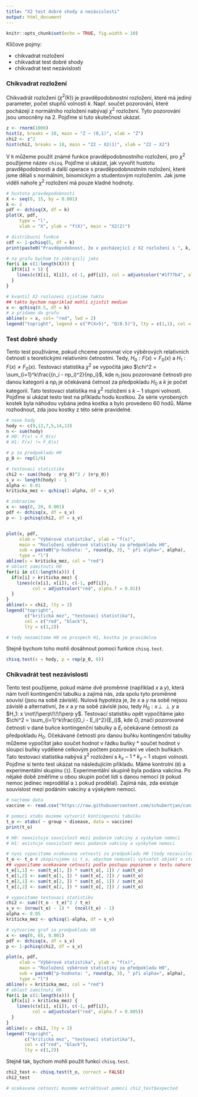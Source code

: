 ```yaml
---
title: "X2 test dobré shody a nezávislosti"
output: html_document
---
```


```r
knitr::opts_chunk$set(echo = TRUE, fig.width = 10)
```

Klíčove pojmy:

* chikvadrat rozložení
* chikvadrat test dobré shody
* chikvadrat test nezávislosti

### Chikvadrat rozložení
Chikvadrát rozložení ($\chi^2(k)$) je pravděpodobnostní rozložení, které má jediný parameter, počet stupňů volnosti $k$. Např. součet pozorování, které pocházejí z normálního rozložení nabývají $\chi^2$ rozložení. Tyto pozorování jsou umocněny na 2. Pojďme si tuto skutečnost ukázat.
```r
z <- rnorm(1000)
hist(z, breaks = 10, main = "Z ~ (0,1)", xlab = "Z")
chi2 <- z^2
hist(chi2, breaks = 10, main = "Z2 ~ X2(1)", xlab = "Z2 ~ X2")
```

V `R` můžeme použít známé funkce pravděpodobnostního rozložení, pro $\chi^2$ použijeme název `chisq`. Pojďme si ukázat, jak vyvořit hustotu pravděpodobnosti a další operace s pravděpodobnostním rozložení, které jsme dělali s normálním, binomickým a studentovým rozložením. Jak jsme viděli nahoře $\chi^2$ rozložení má pouze kladné hodnoty.
```r
# hustota pravdepodobnosti
X <- seq(0, 15, by = 0.001)
k <- 2
pdf <- dchisq(X, df = k)
plot(X, pdf,
     type = "l",
     xlab = "X", ylab = "f(X)", main = "X2(2)")

# distribucni funkce
cdf <- 1-pchisq(5, df = k)
print(paste0("Pravděpodobnost, že x pocházející z X2 rozložení s ", k, " stupni volsnoti, bude > 5 je ", round(cdf, 2)))

# na grafu bychom to zobrazili jako 
for(i in c(1:length(X))) {
  if(X[i] > 5) {
    lines(c(X[i], X[i]), c(-1, pdf[i]), col = adjustcolor("#1f77b4", alpha.f = 0.05))
  }
}

# kvantil X2 rozlozeni zjistime takto
## takto bychom napriklad mohli zjistit median
x <- qchisq(0.5, df = k)
# a pridame do grafu
abline(v = x, col= "red", lwd = 2)
legend("topright", legend = c("P(X>5)", "Q(0.5)"), lty = c(1,1), col = c("#1f77b4", "red"))
```


### Test dobré shody
Tento test používáme, pokud chceme porovnat více výběrových relativních četností s teoretickými relativními četnostmi. Tedy, $H_0: F(x) = F_0(x)$ a $H_1: F(x) \ne F_0(x)$. Testovací statistika $\chi^2$ se vypočítá jako $\chi^2 = \sum_{i=1}^k\frac{(n_i - np_i)^2}{np_i}$, kde $n_i$ jsou pozorované četnosti pro danou kategorii a $np_i$ je očekávaná četnost za předpokladu $H_0$ a $k$ je počet kategorií. Tato testovací statistika má $\chi^2$ rozložení s $k-1$ stupni volnosti. Pojďme si ukázat testo test na příkladu hodu kostkou. Ze série vyrobených kostek byla náhodou vybána jedna kostka a bylo provedeno 60 hodů. Máme rozhodnout, zda jsou kostky z této série pravidelné.
```r
# nase hody
hody <- c(9,12,7,5,14,13)
n <- sum(hody)
# H0: F(x) = F_0(x)
# H1: F(x) != F_0(x)

# p za predpokladu H0
p_0 <- rep(1/6)

# testovaci statistika
chi2 <- sum((hody - n*p_0)^2 / (n*p_0))
s_v <- length(hody) - 1
alpha <- 0.01
kriticka_mez <- qchisq(1-alpha, df = s_v)

# zobrazime
x <- seq(0, 20, 0.001)
pdf <- dchisq(x, df = s_v)
p <- 1-pchisq(chi2, df = s_v)


plot(x, pdf, 
     xlab = "Výběrové statistika", ylab = "f(x)", 
     main = "Rozložení výběrové statistiky za předpokladu H0",
     sub = paste0("p-hodnota: ", round(p, 3), " při alpha=", alpha),
     type = "l")
abline(v = kriticka_mez, col = "red")
# oblast zamitnuti H0
for(i in c(1:length(x))) {
  if(x[i] > kriticka_mez) {
    lines(c(x[i], x[i]), c(-1, pdf[i]), 
          col = adjustcolor("red", alpha.f = 0.01))
  }
}
abline(v = chi2, lty = 2)
legend("topright", 
       c("kritická mez", "testovací statistika"), 
       col = c("red", "black"), 
       lty = c(1,2))

# tedy nezamitame H0 ve prospech H1, kostka je pravidelna
```


Stejně bychom toho mohli dosáhnout pomocí funkce `chisq.test`.
```r
chisq.test(x = hody, p = rep(p_0, 6))
```


### Chikvadrát test nezávislosti
Tento test použijeme, pokud máme dvě proměnné (například $x$ a $y$), která nám tvoří kontingenční tabulku a zajímá nás, zda spolu tyto proměnné souvisí (jsou na sobě závislé). Nulová hypotéza je, že $x$ a $y$ na sobě nejsou závislé a alternativní, že $x$ a $y$ na sobě závislé jsou, tedy $H_0: x \!\perp\!\!\!\perp y$ a $H_1: x \not\!\perp\!\!\!\perp y$. Testovací statistiku opět vypočítáme jako $\chi^2 = \sum_{i=1}^k\frac{(O_i - E_i)^2}{E_i}$, kde $O_i$ značí pozorované četnosti v dané buňce kontingenční tabulky a $E_i$ očekávané četnosti za předpokladu $H_0$. Očekávané četnosti pro danou buňku kontingenční tabulky můžeme vypočítat jako součet hodnot v řádku buňky * součet hodnot v sloupci buňky vydělené celkovým počtem pozorování ve všech buňkách. Tato testovací statistika nabývá $\chi^2$ rozložení s $k_x - 1 * k_y -1$ stupni volnosti. Pojďme si tento test ukázat na následujícím příkladu. Máme kontrolní (`0`) a experimentální skupinu (`1`). Experimentální skupině byla podána vakcína. Po nějaké době změříme u obou skupin počet lidí s danou nemocí (`0` pokud nemoc jedinec neprodělal a `1` pokud prodělal). Zajímá nás, zda existuje souvislost mezi podáním vakcíny a výskytem nemoci.
```r
# nacteme data
vaccine <- read.csv("https://raw.githubusercontent.com/schubertjan/cuni/master/stats/data/vaccine.csv")

# pomoci xtabs muzeme vytvorit kontingencni tabulku
t_o <- xtabs( ~ group + disease, data = vaccine)
print(t_o)

# H0: neexistuje souvislost mezi podanim vakciny a vyskytem nemoci
# H1: existuje souvislost mezi podanim vakciny a vyskytem nemoci

# nyni vypocitame ocekavane cetnosti za predpokladu H0 (tedy nezavislosti mezi promennymi)
t_e <- t_o # zkopirujeme si t_o, abychom nemuseli vytvařet objekt o stejnem poctu radku a sloupcu
## vypocitame ocekavane cetnosti podle postupu popsanem v textu nahore
t_e[1,1] <- sum(t_o[1, ]) * sum(t_o[, 1]) / sum(t_o) 
t_e[1,2] <- sum(t_o[1, ]) * sum(t_o[, 2]) / sum(t_o) 
t_e[2,1] <- sum(t_o[2, ]) * sum(t_o[, 1]) / sum(t_o)
t_e[2,2] <- sum(t_o[2, ]) * sum(t_o[, 2]) / sum(t_o)

# vypocitame testovaci statistiku
chi2 <- sum((t_o - t_e)^2 / t_e)
s_v <- (nrow(t_e) - 1) *  (ncol(t_e) - 1)
alpha <- 0.05
kriticka_mez <- qchisq(1-alpha, df = s_v)

# vytvorime graf za predpokladu H0
x <- seq(0, 65, 0.001)
pdf <- dchisq(x, df = s_v)
p <- 1-pchisq(chi2, df = s_v)

plot(x, pdf, 
     xlab = "Výběrové statistika", ylab = "f(x)", 
     main = "Rozložení výběrové statistiky za předpokladu H0",
     sub = paste0("p-hodnota: ", round(p, 3), " při alpha=", alpha),
     type = "l")
abline(v = kriticka_mez, col = "red")
# oblast zamitnuti H0
for(i in c(1:length(x))) {
  if(x[i] > kriticka_mez) {
    lines(c(x[i], x[i]), c(-1, pdf[i]), 
          col = adjustcolor("red", alpha.f = 0.005))
  }
}
abline(v = chi2, lty = 2)
legend("topright", 
       c("kritická mez", "testovací statistika"), 
       col = c("red", "black"), 
       lty = c(1,2))
```

Stejně tak, bychom mohli použít funkci `chisq.test`.
```r
chi2_test <- chisq.test(t_o, correct = FALSE)
chi2_test

# ocekavane cetnosti muzeme extraktovat pomoci chi2_test$expected
```